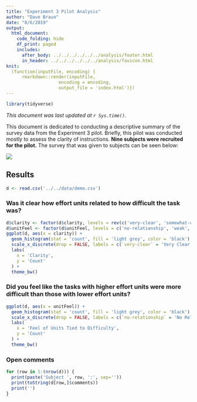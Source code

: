 ```yaml
---
title: "Experiment 3 Pilot Analysis"
author: "Dave Braun"
date: "8/6/2019"
output: 
  html_document:
    code_folding: hide
    df_print: paged
    includes:
      after_body: ../../../../../../analysis/footer.html
      in_header: ../../../../../../analysis/favicon.html
knit:
  (function(inputFile, encoding) {
      rmarkdown::render(inputFile,
                    encoding = encoding,
                    output_file = 'index.html')})
---
```


```r
library(tidyverse)
```


*This document was last updated at `r Sys.time()`.*

This document is dedicated to conducting a descriptive summary of the survey data from the Experiment 3 pilot. Briefly, this pilot was conducted mostly to assess the clarity of instructions. **Nine subjects were recruited for the pilot.** The survey that was given to subjects can be seen below:  

<img src='exp3Survey.png'>

## Results

```r
d <- read.csv('../../data/demo.csv')
```

### Was it clear how effort units related to how difficult the task was?

```r
d$clarity <- factor(d$clarity, levels = rev(c('very-clear', 'somewhat-clear', 'neutral', 'somewhat-unclear', 'very-unclear')))
d$unitFeel <- factor(d$unitFeel, levels = c('no-relationship', 'weak', 'moderate', 'strong'))
ggplot(d, aes(x = clarity)) +
  geom_histogram(stat = 'count', fill = 'light grey', color = 'black') +
  scale_x_discrete(drop = FALSE, labels = c(`very-clear` = 'Very Clear', `somewhat-clear` = 'Somewhat Clear', `neutral` = 'Neutral', `somewhat-unclear` = 'Somewhat Unclear', `very-unclear` = 'Very Unclear')) +
  labs(
    x = 'Clarity', 
    y = 'Count'
  ) + 
  theme_bw()
```


### Did you feel like the tasks with higher effort units were more difficult than those with lower effort units?

```r
ggplot(d, aes(x = unitFeel)) +
  geom_histogram(stat = 'count', fill = 'light grey', color = 'black') +
  scale_x_discrete(drop = FALSE, labels = c(`no-relationship` = 'No Relationship', `weak` = 'Weak', `moderate` = 'Moderate', `strong` = 'Strong')) +
  labs(
    x = 'Feel of Units Tied to Difficulty', 
    y = 'Count'
  ) + 
  theme_bw()
```


### Open comments

```r
for (row in 1:(nrow(d))) {
  print(paste('Subject ', row, ':', sep=''))
  print(toString(d[row,]$comments))
  print('')
}
```













